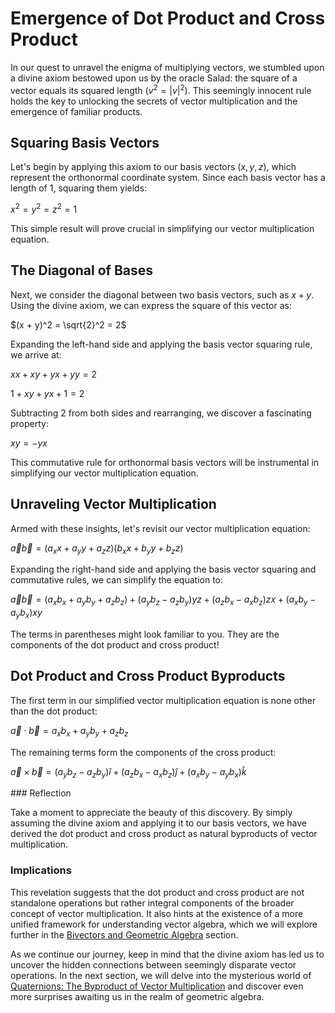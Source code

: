 
# Emergence of Dot Product and Cross Product

In our quest to unravel the enigma of multiplying vectors, we stumbled upon a divine axiom bestowed upon us by the oracle Salad: the square of a vector equals its squared length $(v^2 = |v|^2)$. This seemingly innocent rule holds the key to unlocking the secrets of vector multiplication and the emergence of familiar products.

## Squaring Basis Vectors

Let's begin by applying this axiom to our basis vectors $(x, y, z)$, which represent the orthonormal coordinate system. Since each basis vector has a length of 1, squaring them yields:

$x^2 = y^2 = z^2 = 1$

This simple result will prove crucial in simplifying our vector multiplication equation.

## The Diagonal of Bases

Next, we consider the diagonal between two basis vectors, such as $x + y$. Using the divine axiom, we can express the square of this vector as:

$(x + y)^2 = \sqrt{2}^2 = 2$

Expanding the left-hand side and applying the basis vector squaring rule, we arrive at:

$xx + xy + yx + yy = 2$

$1 + xy + yx + 1 = 2$

Subtracting 2 from both sides and rearranging, we discover a fascinating property:

$xy = -yx$

This commutative rule for orthonormal basis vectors will be instrumental in simplifying our vector multiplication equation.

## Unraveling Vector Multiplication

Armed with these insights, let's revisit our vector multiplication equation:

$\vec{a} \vec{b} = (a_x x + a_y y + a_z z)(b_x x + b_y y + b_z z)$

Expanding the right-hand side and applying the basis vector squaring and commutative rules, we can simplify the equation to:

$\vec{a} \vec{b} = (a_x b_x + a_y b_y + a_z b_z) + (a_y b_z - a_z b_y)yz + (a_z b_x - a_x b_z)zx + (a_x b_y - a_y b_x)xy$

<Callout type="info">
The terms in parentheses might look familiar to you. They are the components of the dot product and cross product!
</Callout>

## Dot Product and Cross Product Byproducts

The first term in our simplified vector multiplication equation is none other than the dot product:

$\vec{a} \cdot \vec{b} = a_x b_x + a_y b_y + a_z b_z$

The remaining terms form the components of the cross product:

$\vec{a} \times \vec{b} = (a_y b_z - a_z b_y)\hat{i} + (a_z b_x - a_x b_z)\hat{j} + (a_x b_y - a_y b_x)\hat{k}$

<Steps>
### Reflection

Take a moment to appreciate the beauty of this discovery. By simply assuming the divine axiom and applying it to our basis vectors, we have derived the dot product and cross product as natural byproducts of vector multiplication.

### Implications

This revelation suggests that the dot product and cross product are not standalone operations but rather integral components of the broader concept of vector multiplication. It also hints at the existence of a more unified framework for understanding vector algebra, which we will explore further in the [Bivectors and Geometric Algebra](/bivectors-and-geometric-algebra) section.
</Steps>

As we continue our journey, keep in mind that the divine axiom has led us to uncover the hidden connections between seemingly disparate vector operations. In the next section, we will delve into the mysterious world of [Quaternions: The Byproduct of Vector Multiplication](/multiplying-vectors-the-journey-begins/quaternions-the-byproduct-of-vector-multiplication) and discover even more surprises awaiting us in the realm of geometric algebra.